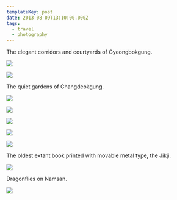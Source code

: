```yaml
---
templateKey: post
date: 2013-08-09T13:10:00.000Z
tags:
  - travel
  - photography
---
```

The elegant corridors and courtyards of Gyeongbokgung.

![](../../assets/photos/20130809-IMG_9725.jpg)

![](../../assets/photos/20130809-IMG_9743.jpg)

The quiet gardens of Changdeokgung.

![](../../assets/photos/20130809-IMG_9867.jpg)

![](../../assets/photos/20130809-IMG_9905.jpg)

![](../../assets/photos/20130809-IMG_9917.jpg)

![](../../assets/photos/20130809-IMG_9960.jpg)

![](../../assets/photos/20130809-IMG_9977.jpg)

The oldest extant book printed with movable metal type, the Jikji.

![](../../assets/photos/20130808-IMG_9580.jpg)

Dragonflies on Namsan.

![](../../assets/photos/20130808-IMG_9614.jpg)

